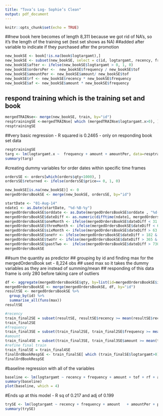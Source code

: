 ```yaml
---
title: "Tova’s Log- Sophie’s Clean"
output: pdf_document
---
```


```r
knitr::opts_chunk$set(echo = TRUE)
```



##new book here becomes of length 8,311 because we got rid of NA's, so it's the length of the training set (test set shows as NA)
##added after variable to indicate if they purchased after the promotion
```r
new_bookSE <- book[!is.na(book$logtargamt),]
new_bookSE <- subset(new_bookSE, select = c(id, logtargamt, recency, frequency, amount, tof))
new_bookSE$after <- ifelse(new_bookSE$logtargamt > 0, 1, 0)
new_bookSE$ordersPer <-  new_bookSE$frequency / new_bookSE$tof
new_bookSE$amountPer <- new_bookSE$amount/ new_bookSE$tof
new_bookSE$rf <- new_bookSE$recency * new_bookSE$frequency
new_bookSE$af <- new_bookSE$amount * new_bookSE$frequency
```


## respond training which is the training set and book
```r
mergedTRAINse<- merge(new_bookSE, train, by="id")
resptrainingSE <-mergedTRAINse[ which (mergedTRAINse$logtargamt.x>0), ]
resptrainingSE
```

##very basic regression - R squared is 0.2465 - only on responding book set data
```r
resptrainingSE
targ <- lm(logtargamt.x ~  frequency + amount + amountPer, data=resptrainingSE)
summary(targ)
```




#creating dummy variables for order dates within specific time frames 
```r
ordersSE <- orders[which(orders$qty<1000), ]
ordersSE$returned <- ifelse(ordersSE$price== 0, 1, 0)

new_bookSE[is.na(new_bookSE)] <- 0
mergedOrdersBookSE <- merge(new_bookSE, ordersSE, by="id")

startDate <- "01-Aug-14"
ndate1 <- as.Date(startDate, "%d-%B-%y")
mergedOrdersBookSE$orddate <- as.Date(mergedOrdersBookSE$orddate , "%d-%B-%y")
mergedOrdersBookSE$dateDiff <- as.numeric(difftime(ndate1, mergedOrdersBookSE$orddate), units="days")
mergedOrdersBookSE$oneMonth <- ifelse(mergedOrdersBookSE$dateDiff < 31 , 1, 0)
mergedOrdersBookSE$threeMonth <- ifelse(mergedOrdersBookSE$dateDiff < 63 & mergedOrdersBookSE$dateDiff >31, 1, 0)
mergedOrdersBookSE$sixMonth <- ifelse(mergedOrdersBookSE$dateDiff > 63 & mergedOrdersBookSE$dateDiff <183 , 1, 0)
mergedOrdersBookSE$oneYr <- ifelse(mergedOrdersBookSE$dateDiff > 182 & mergedOrdersBookSE$dateDiff < 365 , 1, 0)
mergedOrdersBookSE$twoYr <- ifelse(mergedOrdersBookSE$dateDiff > 365 & mergedOrdersBookSE$dateDiff < 730 , 1, 0)
mergedOrdersBookSE$pastTwo <-  ifelse(mergedOrdersBookSE$dateDiff > 730 , 1, 0)
mergedOrdersBookSE
```


##sum the quantity as predictor
## grouping by id and finding max for the mergedOrdersBook set - 8,224 obs
## used max so it takes the dummy variables as they are instead of summing/mean
## responding of this data frame is only 280 before taking care of outliers
```r
df <- aggregate(mergedOrdersBookSE$qty, by=list(id=mergedOrdersBookSE$id), FUN=sum)
mergedOrdersBookSE <- merge(mergedOrdersBookSE, df, by="id")
resultSE <- mergedOrdersBookSE %>%
  group_by(id) %>%
  summarise_all(funs(max))
resultSE
```


```r
#recency
train_final2SE = subset(resultSE, resultSE$recency >= mean(resultSE$recency) - 3*sd(resultSE$recency) & resultSE$recency <= mean(resultSE$recency) +3*sd(resultSE$recency))
train_final2SE
#frequency
train_final3SE = subset(train_final2SE, train_final2SE$frequency >= mean(train_final2SE$frequency) - 3*sd(train_final2SE$frequency) & train_final2SE$frequency <= mean(train_final2SE$frequency) +3*sd(train_final2$frequency))
#amount
train_final4SE = subset(train_final3SE, train_final3SE$amount >= mean(train_final3SE$amount) - 3*sd(train_final3SE$amount) & train_final3SE$amount <= mean(train_final3SE$amount) +3*sd(train_final3SE$amount))
#refine final train
train_finalSE = train_final4SE
finalOrdBookRespSE <- train_finalSE[ which (train_finalSE$logtargamt>0), ]
finalOrdBookRespSE
```



#baseline regression with all of the variables
```r
baseline <- lm(logtargamt ~ recency + frequency + amount + tof + rf + af+ ordersPer + amountPer + qty + price + returned + oneMonth + threeMonth + sixMonth + oneYr+ twoYr + pastTwo, data=finalOrdBookRespSE)
summary(baseline)
plot(baseline, which = 4)
```



#Ends up at this model - R sq of 0.217 and adj of 0.199
```r
trySE <- lm(logtargamt ~ recency + frequency + amount   + amountPer + price  + oneMonth  , data=finalOrdBookRespSE)
summary(trySE)
```




